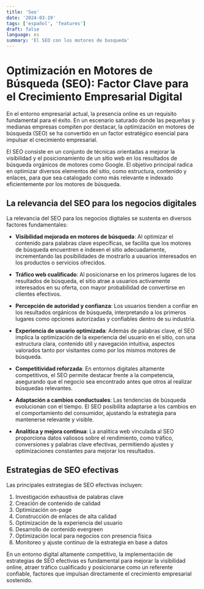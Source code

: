 ```yaml
---
title: 'Seo'
date: '2024-03-19'
tags: ['español', 'features']
draft: false
language: es
summary: 'El SEO con los motores de busqueda'
---
```


# Optimización en Motores de Búsqueda (SEO): Factor Clave para el Crecimiento Empresarial Digital

En el entorno empresarial actual, la presencia online es un requisito fundamental para el éxito. En un escenario saturado donde las pequeñas y medianas empresas compiten por destacar, la optimización en motores de búsqueda (SEO) se ha convertido en un factor estratégico esencial para impulsar el crecimiento empresarial.

El SEO consiste en un conjunto de técnicas orientadas a mejorar la visibilidad y el posicionamiento de un sitio web en los resultados de búsqueda orgánicos de motores como Google. El objetivo principal radica en optimizar diversos elementos del sitio, como estructura, contenido y enlaces, para que sea catalogado como más relevante e indexado eficientemente por los motores de búsqueda.

## La relevancia del SEO para los negocios digitales

La relevancia del SEO para los negocios digitales se sustenta en diversos factores fundamentales:

- **Visibilidad mejorada en motores de búsqueda**: Al optimizar el contenido para palabras clave específicas, se facilita que los motores de búsqueda encuentren e indexen el sitio adecuadamente, incrementando las posibilidades de mostrarlo a usuarios interesados en los productos o servicios ofrecidos.

- **Tráfico web cualificado**: Al posicionarse en los primeros lugares de los resultados de búsqueda, el sitio atrae a usuarios activamente interesados en su oferta, con mayor probabilidad de convertirse en clientes efectivos.

- **Percepción de autoridad y confianza**: Los usuarios tienden a confiar en los resultados orgánicos de búsqueda, interpretando a los primeros lugares como opciones autorizadas y confiables dentro de su industria.

- **Experiencia de usuario optimizada**: Además de palabras clave, el SEO implica la optimización de la experiencia del usuario en el sitio, con una estructura clara, contenido útil y navegación intuitiva, aspectos valorados tanto por visitantes como por los mismos motores de búsqueda.

- **Competitividad reforzada**: En entornos digitales altamente competitivos, el SEO permite destacar frente a la competencia, asegurando que el negocio sea encontrado antes que otros al realizar búsquedas relevantes.

- **Adaptación a cambios conductuales**: Las tendencias de búsqueda evolucionan con el tiempo. El SEO posibilita adaptarse a los cambios en el comportamiento del consumidor, ajustando la estrategia para mantenerse relevante y visible.

- **Analítica y mejora continua**: La analítica web vinculada al SEO proporciona datos valiosos sobre el rendimiento, como tráfico, conversiones y palabras clave efectivas, permitiendo ajustes y optimizaciones constantes para mejorar los resultados.

## Estrategias de SEO efectivas

Las principales estrategias de SEO efectivas incluyen:

1. Investigación exhaustiva de palabras clave
2. Creación de contenido de calidad
3. Optimización on-page
4. Construcción de enlaces de alta calidad
5. Optimización de la experiencia del usuario
6. Desarrollo de contenido evergreen
7. Optimización local para negocios con presencia física
8. Monitoreo y ajuste continuo de la estrategia en base a datos

En un entorno digital altamente competitivo, la implementación de estrategias de SEO efectivas es fundamental para mejorar la visibilidad online, atraer tráfico cualificado y posicionarse como un referente confiable, factores que impulsan directamente el crecimiento empresarial sostenido.
